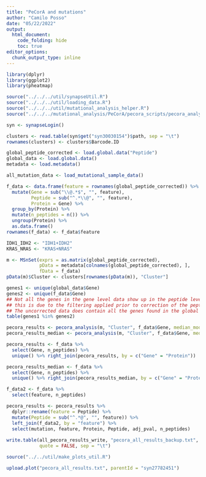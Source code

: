 ```yaml
---
title: "PeCorA and mutations"
author: "Camilo Posso"
date: "05/22/2022"
output: 
  html_document:
    code_folding: hide
    toc: true
editor_options: 
  chunk_output_type: inline
---
```



```r
library(dplyr)
library(ggplot2)
library(pheatmap)

source("../../../util/synapseUtil.R")
source("../../../util/loading_data.R")
source("../../../util/mutational_analysis_helper.R")
source("../../../mutational_analysis/PeCorA/pecora_scripts/pecora_analysis.R")

syn <- synapseLogin()

clusters <- read.table(syn$get("syn30030154")$path, sep = "\t")
rownames(clusters) <- clusters$Barcode.ID

global_peptide_corrected <- load.global.data("Peptide")
global_data <- load.global.data()
metadata <- load.metadata()

all_mutation_data <- load_mutational_sample_data()

f_data <- data.frame(feature = rownames(global_peptide_corrected)) %>%
  mutate(Gene = sub("\\@.*$", "", feature),
         Peptide = sub("^.*\\@", "", feature),
         Protein = Gene) %>%
  group_by(Protein) %>%
  mutate(n_peptides = n()) %>%
  ungroup(Protein) %>%
  as.data.frame()
rownames(f_data) <- f_data$feature

IDH1_IDH2 <- "IDH1+IDH2"
KRAS_NRAS <- "KRAS+NRAS"

```


```r
m <- MSnSet(exprs = as.matrix(global_peptide_corrected),
            pData = metadata[colnames(global_peptide_corrected), ],
            fData = f_data)
pData(m)$Cluster <- clusters[rownames(pData(m)), "Cluster"]

genes1 <- unique(global_data$Gene)
genes2 <- unique(f_data$Gene)
## Not all the genes in the gene level data show up in the peptide level data,
## this is due to the filtering applied prior to correction of the peptide data.
## The uncorrected data does contain all the genes found in the global gene level dataset.
table(genes1 %in% genes2)

```


```r
pecora_results <- pecora_analysis(m, "Cluster", f_data$Gene, median_mod = FALSE)
pecora_results_median <- pecora_analysis(m, "Cluster", f_data$Gene, median_mod = TRUE)

pecora_results <- f_data %>%
  select(Gene, n_peptides) %>%
  unique() %>% right_join(pecora_results, by = c("Gene" = "Protein"))

pecora_results_median <- f_data %>%
  select(Gene, n_peptides) %>%
  unique() %>% right_join(pecora_results_median, by = c("Gene" = "Protein"))

f_data2 <- f_data %>%
  select(feature, n_peptides)

pecora_results <- pecora_results %>%
  dplyr::rename(feature = Peptide) %>%
  mutate(Peptide = sub("^.*@", "", feature)) %>%
  left_join(f_data2, by = "feature") %>%
  select(mutation, feature, Protein, Peptide, adj_pval, n_peptides)
  
write.table(all_pecora_results_write, "pecora_all_results_backup.txt",
            quote = FALSE, sep = "\t")

```



```r
source("../../util/make_plots_util.R")

upload.plot("pecora_all_results.txt", parentId = "syn27782451")

```



















